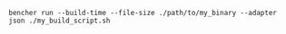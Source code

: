```shell
bencher run --build-time --file-size ./path/to/my_binary --adapter json ./my_build_script.sh
```